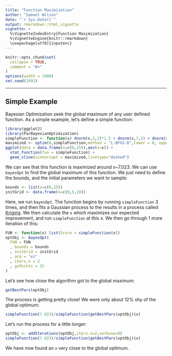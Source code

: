 ---
title: "Function Maximization"
author: "Samuel Wilson"
date: "`r Sys.Date()`"
output: rmarkdown::html_vignette
vignette: >
  %\VignetteIndexEntry{Function Maximization}
  %\VignetteEngine{knitr::rmarkdown}
  \usepackage[utf8]{inputenc}
---

```{r setup, include = FALSE}
knitr::opts_chunk$set(
  collapse = TRUE,
  comment = "#>"
)
options(width = 1000)
set.seed(1991)
```

********
## Simple Example  
Bayesian Optimization seek the global maximum of any user defined function. As a simple example, let's define a simple function:
```{r eval = TRUE, echo = TRUE, message = FALSE,fig.height=4,fig.width=4}
library(ggplot2)
library(ParBayesianOptimization)
simpleFunction <- function(x) dnorm(x,3,2)*1.5 + dnorm(x,7,1) + dnorm(x,10,2)
maximized <- optim(8,simpleFunction,method = "L-BFGS-B",lower = 0, upper = 15,control = list(fnscale = -1))$par
ggplot(data = data.frame(x=c(0,15)),aes(x=x)) + 
  stat_function(fun = simpleFunction) +
  geom_vline(xintercept = maximized,linetype="dashed")
```  

We can see that this function is maximized around x~7.023. We can use ```bayesOpt``` to find the global maximum of this function. We just need to define the bounds, and the initial parameters we want to sample:

```{r}
bounds <- list(x=c(0,15))
initGrid <- data.frame(x=c(0,5,10))
```

Here, we run ```bayesOpt```. The function begins by running ```simpleFunction``` 3 times, and then fits a Gaussian process to the results in a process called [Kriging](https://en.wikipedia.org/wiki/Kriging). We then calculate the ```x``` which maximizes our expected improvement, and run ```simpleFunction``` at this x. We then go through 1 more iteration of this:
```{r}
FUN <- function(x) list(Score = simpleFunction(x))
optObj <- bayesOpt(
  FUN = FUN
  , bounds = bounds
  , initGrid = initGrid
  , acq = "ei"
  , iters.n = 2
  , gsPoints = 25
)
```  

Let's see how close the algorithm got to the global maximum:
```{r}
getBestPars(optObj)
```  

The process is getting pretty close! We were only about 12% shy of the global optimum:
```{r}
simpleFunction(7.023)/simpleFunction(getBestPars(optObj)$x)
```

Let's run the process for a little longer:
```{r}
optObj <- addIterations(optObj,iters.n=2,verbose=0)
simpleFunction(7.023)/simpleFunction(getBestPars(optObj)$x)
```  

We have now found an ```x``` very close to the global optimum. 


